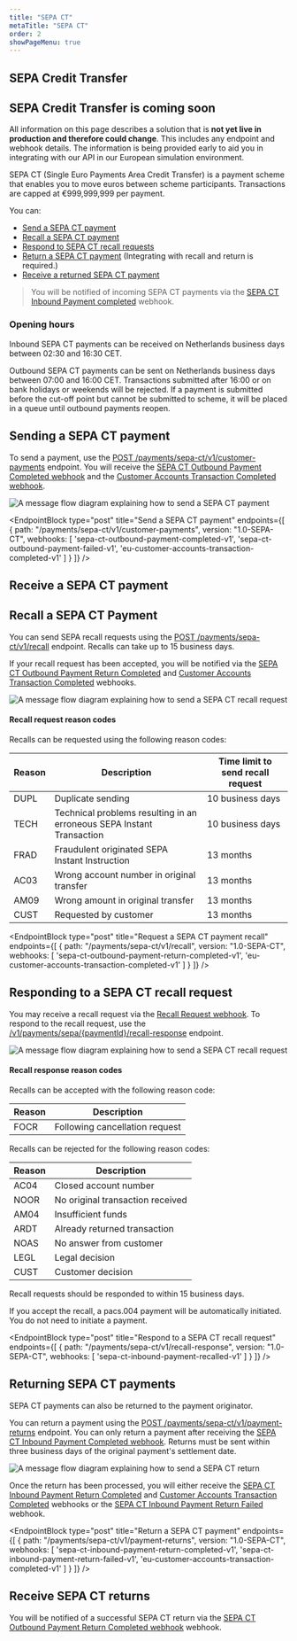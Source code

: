 ```yaml
---
title: "SEPA CT"
metaTitle: "SEPA CT"
order: 2
showPageMenu: true
---
```



## SEPA Credit Transfer

<Callout colour="green">
<h2>SEPA Credit Transfer is coming soon</h2>
<p>All information on this page describes a solution that is <strong>not yet live in production and therefore could change</strong>. This includes any endpoint and webhook details. The information is being provided early to aid you in integrating with our API in our European simulation environment.</p>
</Callout>

SEPA CT (Single Euro Payments Area Credit Transfer) is a payment scheme that enables you to move euros between scheme participants. Transactions are capped at €999,999,999 per payment.

You can:
- [Send a SEPA CT payment](#sending-a-sepa-ct-payment)
- [Recall a SEPA CT payment](#recall-a-sepa-ct-payment)
- [Respond to SEPA CT recall requests](#responding-to-a-sepa-ct-recall-request)
- [Return a SEPA CT payment](#returning-sepa-ct-payments) (Integrating with recall and return is required.)
- [Receive a returned SEPA CT payment](#receive-sepa-ct-returns)
> You will be notified of incoming SEPA CT payments via the [SEPA CT Inbound Payment completed](#sepa-ct-inbound-payment-completed-webhook) webhook.

### Opening hours

Inbound SEPA CT payments can be received on Netherlands business days between 02:30 and 16:30 CET.

Outbound SEPA CT payments can be sent on Netherlands business days between 07:00 and 16:00 CET. Transactions submitted after 16:00 or on bank holidays or weekends will be rejected. If a payment is submitted before the cut-off point but cannot be submitted to scheme, it will be placed in a queue until outbound payments reopen.

## Sending a SEPA CT payment

To send a payment, use the [POST /payments/sepa-ct/v1/customer-payments](#send-a-sepa-ct-payment) endpoint. You will receive the [SEPA CT Outbound Payment Completed webhook](#sepa-ct-outbound-payment-completed-webhook) and the [Customer Accounts Transaction Completed webhook](#customer-accounts-transaction-completed-webhook).

![A message flow diagram explaining how to send a SEPA CT payment](/assets/images/sepa-ct-send-payment.svg)

<EndpointBlock
  type="post"
  title="Send a SEPA CT payment"
  endpoints={[
    {
      path: "/payments/sepa-ct/v1/customer-payments",
      version: "1.0-SEPA-CT",
      webhooks: [
        'sepa-ct-outbound-payment-completed-v1',
        'sepa-ct-outbound-payment-failed-v1',
        'eu-customer-accounts-transaction-completed-v1'
      ]
    }
  ]}
/>

<WebhookPlaceholder render='sepa-ct-outbound-payment-completed-v1' />
<WebhookPlaceholder render='sepa-ct-outbound-payment-failed-v1' />
<WebhookPlaceholder render='eu-customer-accounts-transaction-completed-v1' />

## Receive a SEPA CT payment
<WebhookPlaceholder render='sepa-ct-inbound-payment-completed-v1' />

## Recall a SEPA CT Payment

You can send SEPA recall requests using the [POST /payments/sepa-ct/v1/recall](#request-a-sepa-ct-payment-recall) endpoint. Recalls can take up to 15 business days.

If your recall request has been accepted, you will be notified via the [SEPA CT Outbound Payment Return Completed](#sepa-ct-outbound-payment-return-completed-webhook) and [Customer Accounts Transaction Completed](#customer-accounts-transaction-completed-webhook) webhooks.

![A message flow diagram explaining how to send a SEPA CT recall request](/assets/images/sepa-ct-recall-request.svg)

#### Recall request reason codes

Recalls can be requested using the following reason codes:

| Reason | Description                                                           | Time limit to send recall request |
| ------ | --------------------------------------------------------------------- | --------------------------------- |
| DUPL   | Duplicate sending                                                     | 10 business days                  |
| TECH   | Technical problems resulting in an erroneous SEPA Instant Transaction | 10 business days                  |
| FRAD   | Fraudulent originated SEPA Instant Instruction                        | 13 months                         |
| AC03   | Wrong account number in original transfer                             | 13 months                         |
| AM09   | Wrong amount in original transfer                                     | 13 months                         |
| CUST   | Requested by customer                                                 | 13 months                         |

<EndpointBlock
  type="post"
  title="Request a SEPA CT payment recall"
  endpoints={[
    {
      path: "/payments/sepa-ct/v1/recall",
      version: "1.0-SEPA-CT",
      webhooks: [
        'sepa-ct-outbound-payment-return-completed-v1',
        'eu-customer-accounts-transaction-completed-v1'
      ]
    }
  ]}
/>

<WebhookPlaceholder render='sepa-ct-outbound-payment-return-completed-v1' />

## Responding to a SEPA CT recall request

You may receive a recall request via the [Recall Request webhook](#respond-to-sepa-ct-recall-request). To respond to the recall request, use the [/v1/payments/sepa/{paymentId}/recall-response](#respond-to-a-sepa-ct-recall-request) endpoint.

![A message flow diagram explaining how to send a SEPA CT recall request](/assets/images/sepa-ct-recall-response.svg)

#### Recall response reason codes

Recalls can be accepted with the following reason code:

| Reason | Description                    |
| ------ | ------------------------------ |
| FOCR   | Following cancellation request |

Recalls can be rejected for the following reason codes:

| Reason | Description                      |
| ------ | -------------------------------- |
| AC04   | Closed account number            |
| NOOR   | No original transaction received |
| AM04   | Insufficient funds               |
| ARDT   | Already returned transaction     |
| NOAS   | No answer from customer          |
| LEGL   | Legal decision                   |
| CUST   | Customer decision                |

Recall requests should be responded to within 15 business days.

<Callout colour="blue">
If you accept the recall, a pacs.004 payment will be automatically initiated.  You do not need to initiate a payment.
</Callout>

<WebhookPlaceholder render='sepa-ct-inbound-payment-recalled-v1' />

<EndpointBlock
  type="post"
  title="Respond to a SEPA CT recall request"
  endpoints={[
    {
      path: "/payments/sepa-ct/v1/recall-response",
      version: "1.0-SEPA-CT",
      webhooks:
      [
        'sepa-ct-inbound-payment-recalled-v1'
      ]
    }
  ]}
/>

## Returning SEPA CT payments

SEPA CT payments can also be returned to the payment originator.

You can return a payment using the [POST /payments/sepa-ct/v1/payment-returns](#return-a-sepa-ct-payment) endpoint. You can only return a payment after receiving the [SEPA CT Inbound Payment Completed webhook](#sepa-ct-inbound-payment-completed-webhook). Returns must be sent within three business days of the original payment's settlement date.

![A message flow diagram explaining how to send a SEPA CT return](/assets/images/sepa-ct-return.svg)

Once the return has been processed, you will either receive the [SEPA CT Inbound Payment Return Completed](#sepa-ct-inbound-payment-return-completed-webhook) and [Customer Accounts Transaction Completed](#customer-accounts-transaction-completed-webhook) webhooks or the [SEPA CT Inbound Payment Return Failed](#sepa-ct-inbound-payment-return-failed-webhook) webhook.

<EndpointBlock
  type="post"
  title="Return a SEPA CT payment"
  endpoints={[
    {
      path: "/payments/sepa-ct/v1/payment-returns",
      version: "1.0-SEPA-CT",
      webhooks: [
        'sepa-ct-inbound-payment-return-completed-v1',
        'sepa-ct-inbound-payment-return-failed-v1',
        'eu-customer-accounts-transaction-completed-v1'
      ]
    }
  ]}
/>

<WebhookPlaceholder render='sepa-ct-inbound-payment-return-completed-v1' />
<WebhookPlaceholder render='sepa-ct-inbound-payment-return-failed-v1' />

## Receive SEPA CT returns

You will be notified of a successful SEPA CT return via the [SEPA CT Outbound Payment Return Completed webhook](#sepa-ct-outbound-payment-return-completed-webhook) webhook.

<WebhookPlaceholder render='sepa-ct-outbound-payment-return-completed-v1' />

